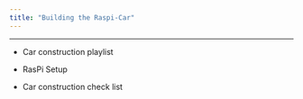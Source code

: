 ```yaml
---
title: "Building the Raspi-Car"
---
```


---

* Car construction playlist 


* RasPi Setup 

* Car construction check list 



